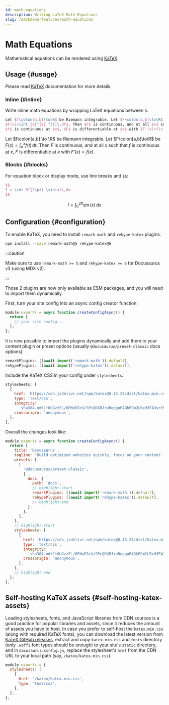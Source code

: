 ```yaml
---
id: math-equations
description: Writing LaTeX Math Equations
slug: /markdown-features/math-equations
---
```


# Math Equations


Mathematical equations can be rendered using [KaTeX](https://katex.org).

## Usage {#usage}

Please read [KaTeX](https://katex.org) documentation for more details.

### Inline {#inline}

Write inline math equations by wrapping LaTeX equations between `$`:

```latex
Let $f\colon[a,b]\to\R$ be Riemann integrable. Let $F\colon[a,b]\to\R$ be
$F(x)=\int_{a}^{x} f(t)\,dt$. Then $F$ is continuous, and at all $x$ such that
$f$ is continuous at $x$, $F$ is differentiable at $x$ with $F'(x)=f(x)$.
```

<BrowserWindow>

Let $f\colon[a,b] \to \R$ be Riemann integrable. Let $F\colon[a,b]\to\R$ be $F(x)=
\int_{a}^{x} f(t)\,dt$. Then $F$ is continuous, and at all $x$ such that $f$ is continuous at $x$, $F$ is differentiable at $x$ with $F'(x)=f(x)$.

</BrowserWindow>

### Blocks {#blocks}

For equation block or display mode, use line breaks and `$$`:

```latex
$$
I = \int_0^{2\pi} \sin(x)\,dx
$$
```

<BrowserWindow>

$$
I = \int_0^{2\pi} \sin(x)\,dx
$$

</BrowserWindow>

## Configuration {#configuration}

To enable KaTeX, you need to install `remark-math` and `rehype-katex` plugins.

```bash npm2yarn
npm install --save remark-math@5 rehype-katex@6
```

:::caution

Make sure to use `remark-math >= 5` and `rehype-katex >= 6` for Docusaurus v3 (using MDX v2).

:::

Those 2 plugins are now only available as ESM packages, and you will need to import them dynamically.

First, turn your site config into an async config creator function:

```js title="docusaurus.config.js"
module.exports = async function createConfigAsync() {
  return {
    // your site config...
  };
};
```

It is now possible to import the plugins dynamically and add them to your content plugin or preset options (usually `@docusaurus/preset-classic` docs options):

```js
remarkPlugins: [(await import('remark-math')).default],
rehypePlugins: [(await import('rehype-katex')).default],
```

Include the KaTeX CSS in your config under `stylesheets`:

```js
stylesheets: [
  {
    href: 'https://cdn.jsdelivr.net/npm/katex@0.13.24/dist/katex.min.css',
    type: 'text/css',
    integrity:
      'sha384-odtC+0UGzzFL/6PNoE8rX/SPcQDXBJ+uRepguP4QkPCm2LBxH3FA3y+fKSiJ+AmM',
    crossorigin: 'anonymous',
  },
],
```

Overall the changes look like:

```js title="docusaurus.config.js"
module.exports = async function createConfigAsync() {
  return {
    title: 'Docusaurus',
    tagline: 'Build optimized websites quickly, focus on your content',
    presets: [
      [
        '@docusaurus/preset-classic',
        {
          docs: {
            path: 'docs',
            // highlight-start
            remarkPlugins: [(await import('remark-math')).default],
            rehypePlugins: [(await import('rehype-katex')).default],
            // highlight-end
          },
        },
      ],
    ],
    // highlight-start
    stylesheets: [
      {
        href: 'https://cdn.jsdelivr.net/npm/katex@0.13.24/dist/katex.min.css',
        type: 'text/css',
        integrity:
          'sha384-odtC+0UGzzFL/6PNoE8rX/SPcQDXBJ+uRepguP4QkPCm2LBxH3FA3y+fKSiJ+AmM',
        crossorigin: 'anonymous',
      },
    ],
    // highlight-end
  };
};
```

## Self-hosting KaTeX assets {#self-hosting-katex-assets}

Loading stylesheets, fonts, and JavaScript libraries from CDN sources is a good practice for popular libraries and assets, since it reduces the amount of assets you have to host. In case you prefer to self-host the `katex.min.css` (along with required KaTeX fonts), you can download the latest version from [KaTeX GitHub releases](https://github.com/KaTeX/KaTeX/releases), extract and copy `katex.min.css` and `fonts` directory (only `.woff2` font types should be enough) to your site's `static` directory, and in `docusaurus.config.js`, replace the stylesheet's `href` from the CDN URL to your local path (say, `/katex/katex.min.css`).

```js title="docusaurus.config.js"
module.exports = {
  stylesheets: [
    {
      href: '/katex/katex.min.css',
      type: 'text/css',
    },
  ],
};
```
